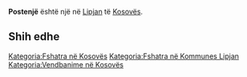 {{Fshat në 
 | Emri                = Postenjë
 | EmriAlt                = 
 | NAME_SHORT_FORM=      
 | NAME_GENERIC=      
 | NAME_SORT_NAME_RO=      POSTENJE
 | FULL_NAME_RO = Postenjë
 | FULL_NAME_ND_RO=Postenje
 | SORT_NAME_RG=POSTENJE
 | FULL_NAME_RG=Postenjë
 | FULL_NAME_ND_RG=Postenje
 | SRP_NAME_SHORT_FORM=      
 | SRP_NAME_GENERIC=      
 | SRP_NAME_SORT_NAME_RO=      
 | SRP_FULL_NAME_RO = 
 | SRP_FULL_NAME_ND_RO=
 | SRP_SORT_NAME_RG=
 | SRP_FULL_NAME_RG=
 | SRP_FULL_NAME_ND_RG=
 | Emri (Rasa dhanore) = 
 | Figura              = 
 | Shteti              = Kosovo
 | Komuna              = Lipjan
 | Kodi postar         = 
 | Sipërfaqja          = 

 | Popullsia           = 

 | Regj. i popullsisë  = 
 | Dend. e popullsisë  = 
 | Faqja zyrtare       = 
 <!--- Koordinatat ----> 
 | Gjerësia            = 43.192222
 | Gjatësia            = 20.699167
 | Lartësia            = 
}}
'''Postenjë''' është një [[]] në [[Lipjan]] të [[Kosovës]].

<!-- == Gjeografia == -->
<!-- == Historia == -->
<!-- == Demografia == -->
== Shih edhe ==
{{Komuna Lipjan}}
{{Kosovo-Administrata-Cung}}

[[Kategoria:Fshatra në Kosovës]]
[[Kategoria:Fshatra në Kommunes Lipjan]]
[[Kategoria:Vendbanime në Kosovës]]